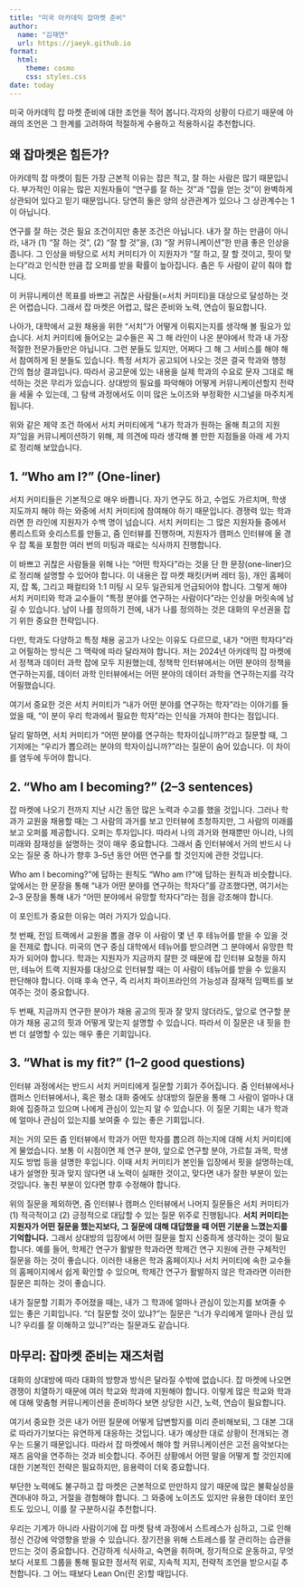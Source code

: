 ```yaml
---
title: "미국 아카데믹 잡마켓 준비"
author: 
  name: "김재연"
  url: https://jaeyk.github.io
format:
  html:
    theme: cosmo
    css: styles.css
date: today
---
```


미국 아카데믹 잡 마켓 준비에 대한 조언을 적어 봅니다.각자의 상황이 다르기 때문에 아래의 조언은 그 한계를 고려하여 적절하게 수용하고 적용하시길 추천합니다.

## 왜 잡마켓은 힘든가?

아카데믹 잡 마켓이 힘든 가장 근본적 이유는 잡은 적고, 잘 하는 사람은 많기 때문입니다. 부가적인 이유는 많은 지원자들이 “연구를 잘 하는 것”과 “잡을 얻는 것”이 완벽하게 상관되어 있다고 믿기 때문입니다. 당연히 둘은 양의 상관관계가 있으나 그 상관계수는 1이 아닙니다.

연구를 잘 하는 것은 필요 조건이지만 충분 조건은 아닙니다. 내가 잘 하는 만큼이 아니라, 내가 (1) “잘 하는 것”, (2) “잘 할 것”을, (3) “잘 커뮤니케이션”한 만큼 좋은 인상을 줍니다. 그 인상을 바탕으로 서치 커미티가 이 지원자가 “잘 하고, 잘 할 것이고, 핏이 맞는다”라고 인식한 만큼 잡 오퍼를 받을 확률이 높아집니다. 춤은 두 사람이 같이 춰야 합니다.

이 커뮤니케이션 목표를 바쁘고 귀찮은 사람들(=서치 커미티)을 대상으로 달성하는 것은 어렵습니다. 그래서 잡 마켓은 어렵고, 많은 준비와 노력, 연습이 필요합니다.

나아가, 대학에서 교원 채용을 위한 “서치”가 어떻게 이뤄지는지를 생각해 볼 필요가 있습니다. 서치 커미티에 들어오는 교수들은 꼭 그 해 라인이 나온 분야에서 학과 내 가장 적절한 전문가들만은 아닙니다. 그런 분들도 있지만, 어쩌다 그 해 그 서비스를 해야 해서 참여하게 된 분들도 있습니다. 특정 서치가 공고되어 나오는 것은 결국 학과와 행정 간의 협상 결과입니다. 따라서 공고문에 있는 내용을 실제 학과의 수요로 문자 그대로 해석하는 것은 무리가 있습니다. 상대방의 필요를 파악해야 어떻게 커뮤니케이션할지 전략을 세울 수 있는데, 그 탐색 과정에서도 이미 많은 노이즈와 부정확한 시그널을 마주치게 됩니다.

위와 같은 제약 조건 하에서 서치 커미티에게 “내가 학과가 원하는 올해 최고의 지원자”임을 커뮤니케이션하기 위해, 제 의견에 따라 생각해 볼 만한 지점들을 아래 세 가지로 정리해 보았습니다.

## 1. “Who am I?” (One-liner)

서치 커미티들은 기본적으로 매우 바쁩니다. 자기 연구도 하고, 수업도 가르치며, 학생 지도까지 해야 하는 와중에 서치 커미티에 참여해야 하기 때문입니다. 경쟁력 있는 학과라면 한 라인에 지원자가 수백 명이 넘습니다. 서치 커미티는 그 많은 지원자들 중에서 롱리스트와 숏리스트를 만들고, 줌 인터뷰를 진행하며, 지원자가 캠퍼스 인터뷰에 올 경우 잡 톡을 포함한 여러 번의 미팅과 때로는 식사까지 진행합니다.

이 바쁘고 귀찮은 사람들을 위해 나는 “어떤 학자다”라는 것을 단 한 문장(one-liner)으로 정리해 설명할 수 있어야 합니다. 이 내용은 잡 마켓 패킷(커버 레터 등), 개인 홈페이지, 잡 톡, 그리고 패컬티와 1:1 미팅 시 모두 일관되게 언급되어야 합니다. 그렇게 해야 서치 커미티와 학과 교수들이 “특정 분야를 연구하는 사람이다”라는 인상을 머릿속에 남길 수 있습니다. 남이 나를 정의하기 전에, 내가 나를 정의하는 것은 대화의 우선권을 잡기 위한 중요한 전략입니다.

다만, 학과도 다양하고 특정 채용 공고가 나오는 이유도 다르므로, 내가 “어떤 학자다”라고 어필하는 방식은 그 맥락에 따라 달라져야 합니다. 저는 2024년 아카데믹 잡 마켓에서 정책과 데이터 과학 잡에 모두 지원했는데, 정책학 인터뷰에서는 어떤 분야의 정책을 연구하는지를, 데이터 과학 인터뷰에서는 어떤 분야의 데이터 과학을 연구하는지를 각각 어필했습니다.

여기서 중요한 것은 서치 커미티가 “내가 어떤 분야를 연구하는 학자”라는 이야기를 들었을 때, “이 분이 우리 학과에서 필요한 학자”라는 인식을 가져야 한다는 점입니다.

달리 말하면, 서치 커미티가 “어떤 분야를 연구하는 학자이십니까?”라고 질문할 때, 그 기저에는 “우리가 뽑으려는 분야의 학자이십니까?”라는 질문이 숨어 있습니다. 이 차이를 염두에 두어야 합니다.

## 2. “Who am I becoming?” (2–3 sentences)

잡 마켓에 나오기 전까지 지난 시간 동안 많은 노력과 수고를 했을 것입니다. 그러나 학과가 교원을 채용할 때는 그 사람의 과거를 보고 인터뷰에 초청하지만, 그 사람의 미래를 보고 오퍼를 제공합니다. 오퍼는 투자입니다. 따라서 나의 과거와 현재뿐만 아니라, 나의 미래와 잠재성을 설명하는 것이 매우 중요합니다. 그래서 줌 인터뷰에서 거의 반드시 나오는 질문 중 하나가 향후 3–5년 동안 어떤 연구를 할 것인지에 관한 것입니다.

Who am I becoming?”에 답하는 원칙도 “Who am I?”에 답하는 원칙과 비슷합니다. 앞에서는 한 문장을 통해 “내가 어떤 분야를 연구하는 학자다”를 강조했다면, 여기서는 2–3 문장을 통해 내가 “어떤 분야에서 유망할 학자다”라는 점을 강조해야 합니다.

이 포인트가 중요한 이유는 여러 가지가 있습니다.

첫 번째, 전임 트랙에서 교원을 뽑을 경우 이 사람이 몇 년 후 테뉴어를 받을 수 있을 것을 전제로 합니다. 미국의 연구 중심 대학에서 테뉴어를 받으려면 그 분야에서 유망한 학자가 되어야 합니다. 학과는 지원자가 지금까지 잘한 것 때문에 잡 인터뷰 요청을 하지만, 테뉴어 트랙 지원자를 대상으로 인터뷰할 때는 이 사람이 테뉴어를 받을 수 있을지 판단해야 합니다. 이때 후속 연구, 즉 리서치 파이프라인의 가능성과 잠재적 임팩트를 보여주는 것이 중요합니다.

두 번째, 지금까지 연구한 분야가 채용 공고의 핏과 잘 맞지 않더라도, 앞으로 연구할 분야가 채용 공고의 핏과 어떻게 맞는지 설명할 수 있습니다. 따라서 이 질문은 내 핏을 한 번 더 설명할 수 있는 매우 좋은 기회입니다.

## 3. “What is my fit?” (1–2 good questions)

인터뷰 과정에서는 반드시 서치 커미티에게 질문할 기회가 주어집니다. 줌 인터뷰에서나 캠퍼스 인터뷰에서나, 혹은 평소 대화 중에도 상대방의 질문을 통해 그 사람이 얼마나 대화에 집중하고 있으며 나에게 관심이 있는지 알 수 있습니다. 이 질문 기회는 내가 학과에 얼마나 관심이 있는지를 보여줄 수 있는 좋은 기회입니다.

저는 거의 모든 줌 인터뷰에서 학과가 어떤 학자를 뽑으려 하는지에 대해 서치 커미티에게 물었습니다. 보통 이 시점이면 제 연구 분야, 앞으로 연구할 분야, 가르칠 과목, 학생 지도 방법 등을 설명한 후입니다. 이때 서치 커미티가 본인들 입장에서 핏을 설명하는데, 내가 설명한 핏과 맞지 않다면 내 노력이 실패한 것이고, 맞다면 내가 잘한 부분이 있는 것입니다. 놓친 부분이 있다면 향후 수정해야 합니다.

위의 질문을 제외하면, 줌 인터뷰나 캠퍼스 인터뷰에서 나머지 질문들은 서치 커미티가 (1) 적극적이고 (2) 긍정적으로 대답할 수 있는 질문 위주로 진행됩니다. **서치 커미티는 지원자가 어떤 질문을 했는지보다, 그 질문에 대해 대답했을 때 어떤 기분을 느꼈는지를 기억합니다.** 그래서 상대방의 입장에서 어떤 질문을 할지 신중하게 생각하는 것이 필요합니다. 예를 들어, 학제간 연구가 활발한 학과라면 학제간 연구 지원에 관한 구체적인 질문을 하는 것이 좋습니다. 이러한 내용은 학과 홈페이지나 서치 커미티에 속한 교수들의 홈페이지에서 쉽게 확인할 수 있으며, 학제간 연구가 활발하지 않은 학과라면 이러한 질문은 피하는 것이 좋습니다.

내가 질문할 기회가 주어졌을 때는, 내가 그 학과에 얼마나 관심이 있는지를 보여줄 수 있는 좋은 기회입니다. “더 질문할 것이 있냐?”는 질문은 “너가 우리에게 얼마나 관심 있니? 우리를 잘 이해하고 있니?”라는 질문과도 같습니다.

## 마무리: 잡마켓 준비는 재즈처럼

대화의 상대방에 따라 대화의 방향과 방식은 달라질 수밖에 없습니다. 잡 마켓에 나오면 경쟁이 치열하기 때문에 여러 학교와 학과에 지원해야 합니다. 이렇게 많은 학교와 학과에 대해 맞춤형 커뮤니케이션을 준비하다 보면 상당한 시간, 노력, 연습이 필요합니다.

여기서 중요한 것은 내가 어떤 질문에 어떻게 답변할지를 미리 준비해보되, 그 대본 그대로 따라가기보다는 유연하게 대응하는 것입니다. 내가 예상한 대로 상황이 전개되는 경우는 드물기 때문입니다. 따라서 잡 마켓에서 해야 할 커뮤니케이션은 고전 음악보다는 재즈 음악을 연주하는 것과 비슷합니다. 주어진 상황에서 어떤 말을 어떻게 할 것인지에 대한 기본적인 전략은 필요하지만, 응용력이 더욱 중요합니다. 

부단한 노력에도 불구하고 잡 마켓은 근본적으로 만만하지 않기 때문에 많은 불확실성을 견뎌내야 하고, 거절을 경험해야 합니다. 그 와중에 노이즈도 있지만 유용한 데이터 포인트도 있으니, 이를 잘 구분하시길 추천합니다.

우리는 기계가 아니라 사람이기에 잡 마켓 탐색 과정에서 스트레스가 심하고, 그로 인해 정신 건강에 악영향을 받을 수 있습니다. 장기전을 위해 스트레스를 잘 관리하는 습관을 만드는 것이 중요합니다. 건강하게 식사하고, 숙면을 취하며, 정기적으로 운동하고, 무엇보다 서포트 그룹을 통해 필요한 정서적 위로, 지속적 지지, 전략적 조언을 받으시길 추천합니다. 그 어느 때보다 Lean On(린 온)할 때입니다.